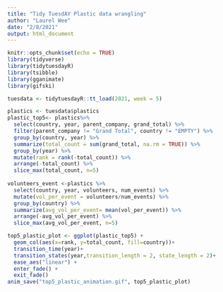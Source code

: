 ```yaml
---
title: "Tidy TuesdAY Plastic data wrangling"
author: "Laurel Wee"
date: "2/8/2021"
output: html_document
---
```


```r
knitr::opts_chunk$set(echo = TRUE)
library(tidyverse)
library(tidytuesdayR)
library(tsibble)
library(gganimate)
library(gifski)
```
```r
tuesdata <- tidytuesdayR::tt_load(2021, week = 5)
```


```r
plastics <- tuesdata$plastics 
plastic_top5<- plastics%>% 
  select(country, year, parent_company, grand_total) %>% 
  filter(parent_company != "Grand Total", country != "EMPTY") %>% 
  group_by(country, year) %>% 
  summarize(total_count = sum(grand_total, na.rm = TRUE)) %>% 
  group_by(year) %>% 
  mutate(rank = rank(-total_count)) %>% 
  arrange(-total_count) %>% 
  slice_max(total_count, n=5)
  
volunteers_event <-plastics %>% 
  select(country, year, volunteers, num_events) %>% 
  mutate(vol_per_event = volunteers/num_events) %>% 
  group_by(country) %>% 
  summarize(avg_vol_per_event= mean(vol_per_event)) %>% 
  arrange(-avg_vol_per_event) %>% 
  slice_max(avg_vol_per_event, n=5)
```
```r
top5_plastic_plot <- ggplot(plastic_top5) +
  geom_col(aes(x=rank, y=total_count, fill=country))+
  transition_time(year)+
  transition_states(year,transition_length = 2, state_length = 2)+
  ease_aes("linear") +
  enter_fade() +
  exit_fade()
anim_save("top5_plastic_animation.gif", top5_plastic_plot)
```

